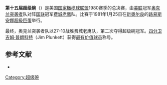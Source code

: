 {{noteTA
|1=zh-cn:超级碗; zh-tw:超級盃; zh-hk:超級碗;
}}
'''第十五届超级碗'''（{{lang|en|Super Bowl XV}}）是美国[[国家橄榄球联盟|国家橄榄球联盟]]1980赛季的总决赛，由[[美国橄榄球联合会|美联]]冠军[[奥克兰突袭者|奥克兰突袭者]]队对阵[[国家橄榄球联合会|国联]]冠军[[费城老鹰|费城老鹰]]队。比赛于1981年1月25日在[[新奥尔良|新奥尔良]]的[[路易斯安娜超級巨蛋|路易斯安娜超級巨蛋]]举行。

最终，奥克兰突袭者队以27-10战胜费城老鹰队，第二次夺得超级碗冠军。[[四分卫|四分卫]][[吉姆·普朗科特|吉姆·普朗科特]]（Jim Plunkett）获得[[超级碗最有价值球员|最有价值球员]]称号。

== 参考文献 ==
{{ReflistH}}
* {{cite web|url=http://www.nfl.com/superbowl/history/recap/sb{{lc:XV}}|title=Super Bowl XV|publisher=Official NFL web site}}{{Dead link|date=2018年6月 |bot=InternetArchiveBot |fix-attempted=no }}{{en}}
{{ReflistF}}

{{Super Bowl}}

[[Category:超级碗|Category:超级碗]]

{{American Football-stub}}